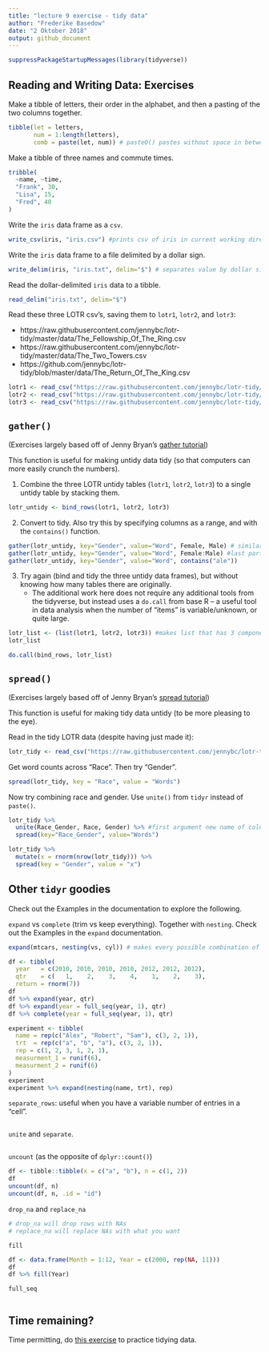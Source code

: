 ```yaml
---
title: "lecture 9 exercise - tidy data"
author: "Frederike Basedow"
date: "2 Oktober 2018"
output: github_document
---
```


```r
suppressPackageStartupMessages(library(tidyverse))
```

## Reading and Writing Data: Exercises

Make a tibble of letters, their order in the alphabet, and then a pasting of the two columns together.

```r
tibble(let = letters, 
       num = 1:length(letters),
       comb = paste(let, num)) # paste0() pastes without space in between
```

Make a tibble of three names and commute times.

```r
tribble(
  ~name, ~time,
  "Frank", 30,
  "Lisa", 15,
  "Fred", 40
)
```


Write the `iris` data frame as a `csv`. 

```r
write_csv(iris, "iris.csv") #prints csv of iris in current working directory
```

Write the `iris` data frame to a file delimited by a dollar sign. 

```r
write_delim(iris, "iris.txt", delim="$") # separates value by dollar sign
```

Read the dollar-delimited `iris` data to a tibble.

```r
read_delim("iris.txt", delim="$")
```

Read these three LOTR csv's, saving them to `lotr1`, `lotr2`, and `lotr3`:

- https://raw.githubusercontent.com/jennybc/lotr-tidy/master/data/The_Fellowship_Of_The_Ring.csv
- https://raw.githubusercontent.com/jennybc/lotr-tidy/master/data/The_Two_Towers.csv
- https://github.com/jennybc/lotr-tidy/blob/master/data/The_Return_Of_The_King.csv

```r
lotr1 <- read_csv("https://raw.githubusercontent.com/jennybc/lotr-tidy/master/data/The_Fellowship_Of_The_Ring.csv")
lotr2 <- read_csv("https://raw.githubusercontent.com/jennybc/lotr-tidy/master/data/The_Two_Towers.csv")
lotr3 <- read_csv("https://raw.githubusercontent.com/jennybc/lotr-tidy/master/data//The_Return_Of_The_King.csv")
```

## `gather()`

(Exercises largely based off of Jenny Bryan's [gather tutorial](https://github.com/jennybc/lotr-tidy/blob/master/02-gather.md))

This function is useful for making untidy data tidy (so that computers can more easily crunch the numbers).

1. Combine the three LOTR untidy tables (`lotr1`, `lotr2`, `lotr3`) to a single untidy table by stacking them.  

```r
lotr_untidy <- bind_rows(lotr1, lotr2, lotr3)
```

2. Convert to tidy. Also try this by specifying columns as a range, and with the `contains()` function.

```r
gather(lotr_untidy, key="Gender", value="Word", Female, Male) # similar to melt function from reshape2
gather(lotr_untidy, key="Gender", value="Word", Female:Male) #last part specifies levels of categorical variable
gather(lotr_untidy, key="Gender", value="Word", contains("ale"))
```

3. Try again (bind and tidy the three untidy data frames), but without knowing how many tables there are originally. 
    - The additional work here does not require any additional tools from the tidyverse, but instead uses a `do.call` from base R -- a useful tool in data analysis when the number of "items" is variable/unknown, or quite large. 

```r
lotr_list <- (list(lotr1, lotr2, lotr3)) #makes list that has 3 components, each of which is a data frame
lotr_list

do.call(bind_rows, lotr_list)
```

## `spread()`

(Exercises largely based off of Jenny Bryan's [spread tutorial](https://github.com/jennybc/lotr-tidy/blob/master/03-spread.md))

This function is useful for making tidy data untidy (to be more pleasing to the eye).

Read in the tidy LOTR data (despite having just made it):

```r
lotr_tidy <- read_csv("https://raw.githubusercontent.com/jennybc/lotr-tidy/master/data/lotr_tidy.csv")
```

Get word counts across "Race". Then try "Gender". 

```r
spread(lotr_tidy, key = "Race", value = "Words")
```

Now try combining race and gender. Use `unite()` from `tidyr` instead of `paste()`. 

```r
lotr_tidy %>% 
  unite(Race_Gender, Race, Gender) %>% #first argument new name of column, second and thrid, variables you want to unite
  spread(key="Race_Gender", value="Words")

lotr_tidy %>% 
  mutate(x = rnorm(nrow(lotr_tidy))) %>% 
  spread(key = "Gender", value = "x")
```

## Other `tidyr` goodies

Check out the Examples in the documentation to explore the following.

`expand` vs `complete` (trim vs keep everything). Together with `nesting`. Check out the Examples in the `expand` documentation.

```r
expand(mtcars, nesting(vs, cyl)) # makes every possible combination of values in the two variable vs and cyl

df <- tibble(
  year   = c(2010, 2010, 2010, 2010, 2012, 2012, 2012),
  qtr    = c(   1,    2,    3,    4,    1,    2,    3),
  return = rnorm(7))
df
df %>% expand(year, qtr)
df %>% expand(year = full_seq(year, 1), qtr)
df %>% complete(year = full_seq(year, 1), qtr)

experiment <- tibble(
  name = rep(c("Alex", "Robert", "Sam"), c(3, 2, 1)),
  trt  = rep(c("a", "b", "a"), c(3, 2, 1)),
  rep = c(1, 2, 3, 1, 2, 1),
  measurment_1 = runif(6),
  measurment_2 = runif(6)
)
experiment
experiment %>% expand(nesting(name, trt), rep)
```

`separate_rows`: useful when you have a variable number of entries in a "cell".

```r

```

`unite` and `separate`.

```r

```

`uncount` (as the opposite of `dplyr::count()`)

```r
df <- tibble::tibble(x = c("a", "b"), n = c(1, 2))
df
uncount(df, n)
uncount(df, n, .id = "id")
```


`drop_na` and `replace_na`

```r
# drop_na will drop rows with NAs
# replace_na will replace NAs with what you want 
```

`fill`

```r
df <- data.frame(Month = 1:12, Year = c(2000, rep(NA, 11)))
df
df %>% fill(Year)
```


`full_seq`

```r

```


## Time remaining?

Time permitting, do [this exercise](https://github.com/jennybc/lotr-tidy/blob/master/02-gather.md#exercises) to practice tidying data. 
